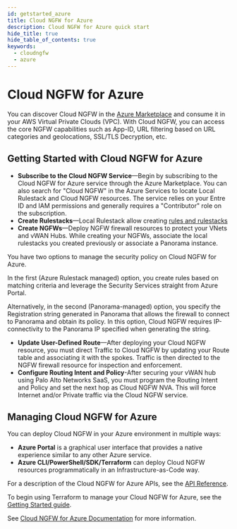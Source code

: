 ```yaml
---
id: getstarted_azure
title: Cloud NGFW for Azure
description: Cloud NGFW for Azure quick start
hide_title: true
hide_table_of_contents: true
keywords:
  - cloudngfw
  - azure
---
```


# Cloud NGFW for Azure

You can discover Cloud NGFW in the [Azure Marketplace](https://portal.azure.com/#view/Microsoft_Azure_Marketplace/GalleryItemDetailsBladeNopdl/id/paloaltonetworks.pan_swfw_cloud_ngfw/selectionMode~/false/resourceGroupId//resourceGroupLocation//dontDiscardJourney~/false/selectedMenuId/favorites/launchingContext~/%7B%22galleryItemId%22%3A%22paloaltonetworks.pan_swfw_cloud_ngfwpanw-cloud-ngfw-payg%22%2C%22source%22%3A%5B%22GalleryFeaturedMenuItemPart%22%2C%22VirtualizedTileDetails%22%5D%2C%22menuItemId%22%3A%22home%22%2C%22subMenuItemId%22%3A%22Search%20results%22%2C%22telemetryId%22%3A%22c4fa50f9-c45a-42bf-a54e-9f2158d1cd7b%22%7D/searchTelemetryId/b022cb42-66e1-4631-87cb-f40466ab6d29) and consume it in your AWS Virtual Private Clouds (VPC). With Cloud NGFW, you can access the core NGFW capabilities such as App-ID, URL filtering based on URL categories and geolocations, SSL/TLS Decryption, etc.

## Getting Started with Cloud NGFW for Azure

- **Subscribe to the Cloud NGFW Service**—Begin by subscribing to the Cloud NGFW for Azure service through the Azure Marketplace. You can also search for "Cloud NGFW" in the Azure Services to locate Local Rulestack and Cloud NGFW resources. The service relies on your Entre ID and IAM permissions and generally requires a "Contributor" role on the subscription.
- **Create Rulestacks**—Local Rulestack allow creating [rules and rulestacks](https://docs.paloaltonetworks.com/cloud-ngfw/azure/cloud-ngfw-for-azure/native-policy-management)
- **Create NGFWs**—Deploy NGFW firewall resources to protect your VNets and vWAN Hubs. While creating your NGFWs, associate the local rulestacks you created previously or associate a Panorama instance.

You have two options to manage the security policy on Cloud NGFW for Azure. 

In the first (Azure Rulestack managed) option, you create rules based on matching criteria and leverage the Security Services straight from Azure Portal. 

Alternatively, in the second (Panorama-managed) option, you specify the Registration string generated in Panorama that allows the firewall to connect to Panorama and obtain its policy. In this option, Cloud NGFW requires IP-connectivity to the Panorama IP specified when generating the string.

- **Update User-Defined Route**—After deploying your Cloud NGFW resource, you must direct Traffic to Cloud NGFW by updating your Route table and associating it with the spokes. Traffic is then directed to the NGFW firewall resource for inspection and enforcement.
- **Configure Routing Intent and Policy**-After securing your vWAN hub using Palo Alto Networks SaaS, you must program the Routing Intent and Policy and set the next hop as Cloud NGFW NVA. This will force Internet and/or Private traffic via the Cloud NGFW service.

## Managing Cloud NGFW for Azure

You can deploy Cloud NGFW in your Azure environment in multiple ways:

- **Azure Portal** is a graphical user interface that provides a native experience similar to any other Azure service.
- **Azure CLI/PowerShell/SDK/Terraform** can deploy Cloud NGFW resources programmatically in an Infrastructure-as-Code way.

For a description of the Cloud NGFW for Azure APIs, see the [API Reference](/cloudngfw/azure/api).

To begin using Terraform to manage your Cloud NGFW for Azure, see the [Getting Started guide](/terraform/docs/cloudngfw/azure/tutorials/intro/).

See [Cloud NGFW for Azure Documentation](https://docs.paloaltonetworks.com/cloud-ngfw/azure/cloud-ngfw-for-azure/getting-started-with-cngfw-for-azure) for more information.
